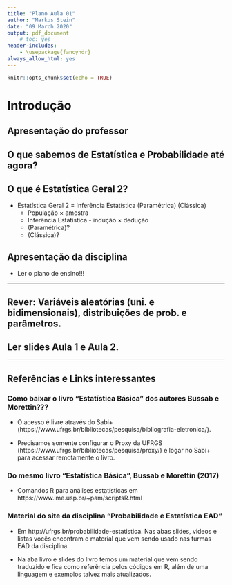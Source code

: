 ```yaml
---
title: "Plano Aula 01"
author: "Markus Stein"
date: "09 March 2020"
output: pdf_document
    # toc: yes
header-includes:
    - \usepackage{fancyhdr}
always_allow_html: yes
---
```

\addtolength{\headheight}{1.0cm} 
\pagestyle{fancyplain} 
\lhead{\includegraphics[height=1.5cm]{LogoIME.png}}
\rhead{\includegraphics[height=1.5cm]{images.jpeg}}
\chead{UNIVERSIDADE FEDERAL DO RIO GRANDE DO SUL \\
INSTITUTO DE MATEMÁTICA E ESTATÍSTICA \\
DEPARTAMENTO DE ESTATÍSTICA \\
\vspace{0.3cm}
MAT02215 - Estatística Geral 2 - 2020/1
}
\renewcommand{\headrulewidth}{0pt} 


```r
knitr::opts_chunk$set(echo = TRUE)
```

# Introdução  

## Apresentação do professor  

\vspace{0.5cm}


## O que sabemos de Estatística e Probabilidade até agora?  

\vspace{0.5cm}

## O que é Estatística Geral 2?  
* Estatística Geral 2 = Inferência Estatística (Paramétrica) (Clássica)  
	+ População $\times$ amostra  
	+ Inferência Estatística - indução $\times$ dedução  
	+ (Paramétrica)?  
	+ (Clássica)?  

\vspace{0.5cm}

## Apresentação da disciplina  
* Ler o plano de ensino!!!  


\vspace{1.0cm}

***
## Rever: Variáveis aleatórias (uni. e bidimensionais), distribuições de prob. e parâmetros.

## Ler slides Aula 1 e Aula 2.
***


## Referências e Links interessantes

### Como baixar o livro "Estatística Básica" dos autores **Bussab e Morettin**???

* O acesso é livre através do Sabi+ (https://www.ufrgs.br/bibliotecas/pesquisa/bibliografia-eletronica/). 

* Precisamos somente configurar o Proxy da UFRGS (https://www.ufrgs.br/bibliotecas/pesquisa/proxy/) e logar no Sabi+ para acessar remotamente o livro.

### Do mesmo livro "Estatística Básica", Bussab e Morettin (2017)

* Comandos R para análises estatísticas em https://www.ime.usp.br/~pam/scriptsR.html


### Material do site da disciplina "Probabilidade e Estatística EAD"

* Em http://ufrgs.br/probabilidade-estatistica. Nas abas slides, videos e listas vocês encontram o material que vem sendo usado nas turmas EAD da disciplina. 

* Na aba livro e slides do livro temos um material que vem sendo traduzido e fica como referência pelos códigos em R, além de uma linguagem e exemplos talvez mais atualizados.

